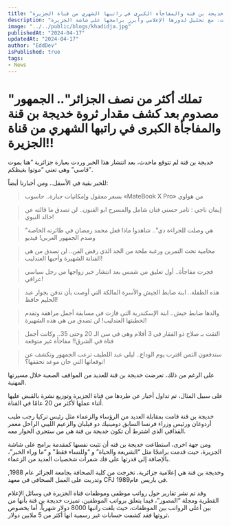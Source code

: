 ```yaml
---
title: "تملك أكثر من نصف الجزائر.. الجمهور مصدوم بعد كشف مقدار ثروة خديجة بن قنة والمفاجأة الكبرى في راتبها الشهري من قناة الجزيرة!!"
description: "تكشف الصحف عن ثروة خديجة بن قنة وراتبها الشهري الضخم، مثيرةً دهشة الجمهور، وتتناول تجربتها المهنية ومواجهتها للصعوبات، مع تحليل لدورها الإعلامي وأبرز برامجها على شاشة الجزيرة."
image: "../../public/blogs/khadidja.jpg"
publishedAt: "2024-04-17"
updatedAt: "2024-04-17"
author: "EddDev"
isPublished: true
tags:
- News
---
```


# "تملك أكثر من نصف الجزائر".. الجمهور مصدوم بعد كشف مقدار ثروة خديجة بن قنة والمفاجأة الكبرى في راتبها الشهري من قناة الجزيرة!!

خديجة بن قنة لم تتوقع ماحدث، بعد انتشار هذا الخبر وردت بعبارة جزائرية “هنا يموت قاسي” وهي تعني “موتوا بغيظكم”.

للخبر بقية في الأسفل.. ومن أخبارنا أيضاً:

> بسعر معقول وإمكانيات جبارة.. حاسوب «MateBook X Pro» من هواوي

> إيمان ناجي : تامر حسني فنان شامل والمسرح ابو الفنون.. لن تصدق ما قالته عن خالد النبوي!

> "هي وصلت للجراءة دي".. شاهدوا ماذا فعل محمد رمضان في طائرته الخاصة وصدم الجمهور العربي! فيديو

> محامية تحت التمرين ورغبة ملحة من الجد الذي رفض الفن.. لن تصدق من هي الفنانة الشهيرة وأحبها العندليب!

> فجرت مفاجأة.. أول تعليق من شمس بعد انتشار خبر زواجها من رجل سياسي عراقي!

> هذه الطفلة.. ابنة ضابط الجيش والأسرة المالكة التي أوصت بأن تدفن بجوار عبد الحليم حافظ!

> والدها ضابط جيش.. ابنة الإسكندرية التي فازت في مسابقة أجمل مراهقة وتقدم لخطبتها العندليب! لن تصدق من هي هذه الشهيرة!

> التقت بـ صلاح ذو الفقار في 3 أفلام وهي في سن الـ 20 وحتى 35.. وكانت أجمل فتاة في الشرق!! مفاجأة غير متوقعة 

> ستدفعون الثمن اقترب يوم الوداع.. ليلى عبد اللطيف ترعب الجمهور وتكشف عن توقعاتها التي حان موعد تحققها؟!

على الرغم من ذلك، تعرضت خديجة بن قنة للعديد من المواقف الصعبة خلال مسيرتها المهنية.

على سبيل المثال، تم تداول أخبار عن طردها من قناة الجزيرة وتوزيع نشرة بالقبض عليها أثناء عملها لأكثر من 20 عامًا في القناة.

خديجة بن قنة قامت بمقابلة العديد من الرؤساء والزعماء مثل رئيس تركيا رجب طيب أردوغان ورئيس وزراء فرنسا السابق دومينيك دو فيلبان والزعيم الليبي الراحل معمر القذافي الذي اشترط أن تكون خديجة بن قنة هي من ستجري الحوار معه.

ومن جهة اخرى، استطاعت خديجة بن قنه أن تثبت نفسها كمقدمة برامج على شاشة الجزيرة، حيث قدمت برامجًا مثل “الشريعة والحياة” و “وللنساء فقط” و “ما وراء الخبر”، بالإضافة إلى قدرتها على فك شفرات شخصيات العديد من الزعماء.

وخديجة بن قنة هي إعلامية جزائرية، تخرجت من كلية الصحافة بجامعة الجزائر عام 1988, وتدربت على العمل الصحافي في معهد CFJ في باريس عام1989.

وقد تم نشر تقارير حول رواتب موظفي وموظفات قناة الجزيرة في وسائل الإعلام القطرية ومجلة “المصور”، فيما يتعلق برواتب الموظفين، تميزت خديجة بن قنة بأنها من بين أعلى الرواتب بين الموظفات، حيث بلغت راتبها 8000 دولار شهرياً، أما يخصوص ثروتها فقد كشفت حسابات غير رسمية انها أكثر من 5 ملايين دولار،
